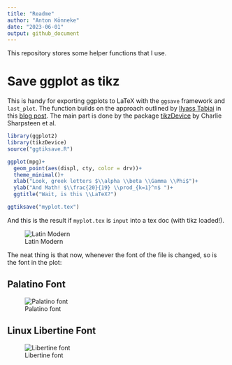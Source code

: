 ```yaml
---
title: "Readme"
author: "Anton Könneke"
date: "2023-06-01"
output: github_document
---
```


This repository stores some helper functions that I use.

# Save ggplot as tikz

This is handy for exporting ggplots to LaTeX with the `ggsave` framework and `last_plot`. 
The function builds on the approach outlined by [Ilyass Tabiai](https://github.com/ilyasst) in this [blog post](http://iltabiai.github.io/tips/latex/2015/09/15/latex-tikzdevice-r.html). The main part is done by the 
package [tikzDevice](https://github.com/daqana/tikzDevice) by Charlie Sharpsteen et al.

```r
library(ggplot2)
library(tikzDevice)
source("ggtiksave.R")

ggplot(mpg)+
  geom_point(aes(displ, cty, color = drv))+
  theme_minimal()+
  xlab("Look, greek letters $\\alpha \\beta \\Gamma \\Phi$")+
  ylab("And Math! $\\frac{20}{19} \\prod_{k=1}^n$ ")+
  ggtitle("Wait, is this \\LaTeX?")

ggtiksave("myplot.tex")
```
And this is the result if `myplot.tex` is `input` into a tex doc (with tikz loaded!).

![Latin Modern](latex_screenshot.png)

The neat thing is that now, whenever the font of the \Latex file is changed, so 
is the font in the plot:

## Palatino Font
![Palatino font](font1.png)

## Linux Libertine Font
![Libertine font](font2.png)